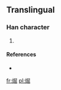 ==Translingual==

===Han character===
{{Han char|rn=86|rad=火|as=08|sn=12|four=|canj=火尸山山 (FSUU)}}

# {{defn|Han|sort=火08}}

====References====
* {{Han ref|kx=0675.191|hdz=32211.071|uh=7140|ud=28992}}

[[fr:煀]]
[[pl:煀]]
